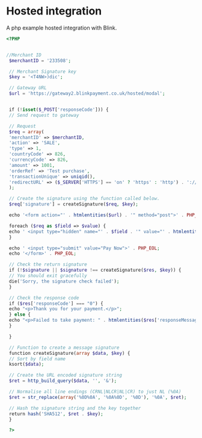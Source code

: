 # Hosted integration

A php example hosted integration with Blink.

```php title="hosted-integration.php"
<?PHP


//Merchant ID 
 $merchantID = '233508';

 // Merchant Signature key
 $key = '<T4NW>)dic';

 // Gateway URL
 $url = 'https://gateway2.blinkpayment.co.uk/hosted/modal';


 if (!isset($_POST['responseCode'])) {
 // Send request to gateway

 // Request
 $req = array(
 'merchantID' => $merchantID,
 'action' => 'SALE',
 'type' => 1,
 'countryCode' => 826,
 'currencyCode' => 826,
 'amount' => 1001,
 'orderRef' => 'Test purchase',
 'transactionUnique' => uniqid(),
 'redirectURL' => ($_SERVER['HTTPS'] == 'on' ? 'https' : 'http') . '://' . $_SERVER['HTTP_HOST'] . $_SERVER['REQUEST_URI'],
 );

 // Create the signature using the function called below.
 $req['signature'] = createSignature($req, $key);

 echo '<form action="' . htmlentities($url) . '" method="post">' . PHP_EOL;

 foreach ($req as $field => $value) {
 echo ' <input type="hidden" name="' . $field . '" value="' . htmlentities($value) . '">' . PHP_EOL;
 }

 echo ' <input type="submit" value="Pay Now">' . PHP_EOL;
 echo '</form>' . PHP_EOL;

 // Check the return signature
 if (!$signature || $signature !== createSignature($res, $key)) {
 // You should exit gracefully
 die('Sorry, the signature check failed');
 }

 // Check the response code
 if ($res['responseCode'] === "0") {
 echo "<p>Thank you for your payment.</p>";
 } else {
 echo "<p>Failed to take payment: " . htmlentities($res['responseMessage']) . "</p>";
 }

 }

 // Function to create a message signature
 function createSignature(array $data, $key) {
 // Sort by field name
 ksort($data);

 // Create the URL encoded signature string
 $ret = http_build_query($data, '', '&');

 // Normalise all line endings (CRNL|NLCR|NL|CR) to just NL (%0A)
 $ret = str_replace(array('%0D%0A', '%0A%0D', '%0D'), '%0A', $ret);

 // Hash the signature string and the key together
 return hash('SHA512', $ret . $key);
 }

 ?>
```
